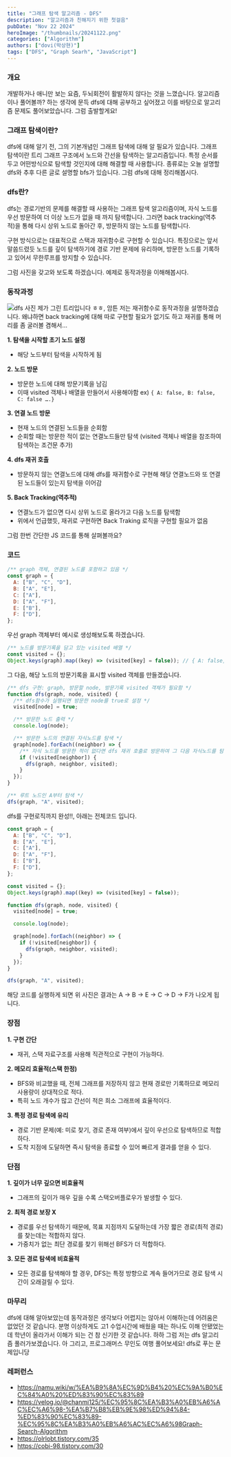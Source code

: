 ```yaml
---
title: "그래프 탐색 알고리즘 - DFS"
description: "알고리즘과 친해지기 위한 첫걸음"
pubDate: "Nov 22 2024"
heroImage: "/thumbnails/20241122.png"
categories: ["Algorithm"]
authors: ["dovi(박상현)"]
tags: ["DFS", "Graph Searh", "JavaScript"]
---
```


### 개요

개발하거나 애니만 보는 요즘, 두뇌회전이 활발하지 않다는 것을 느꼈습니다. 알고리즘이나 풀어볼까? 하는 생각에 문득 dfs에 대해 공부하고 싶어졌고
이를 바탕으로 알고리즘 문제도 풀어보았습니다. 그럼 출발할게요!

### 그래프 탐색이란?

dfs에 대해 알기 전, 그의 기본개념인 그래프 탐색에 대해 알 필요가 있습니다. 그래프 탐색이란 트리 그래프 구조에서 노드와 간선을 탐색하는 알고리즘입니다.
특정 순서를 두고 어떤방식으로 탐색할 것인지에 대해 해결할 때 사용합니다. 종류로는 오늘 설명할 dfs와 추후 다른 글로 설명할 bfs가 있습니다.
그럼 dfs에 대해 정리해봅시다.

### dfs란?

dfs는 경로기반의 문제를 해결할 때 사용하는 그래프 탐색 알고리즘이며, 자식 노드를 우선 방문하여 더 이상 노드가 없을 때 까지 탐색합니다.
그러면 back tracking(역추적)을 통해 다시 상위 노드로 돌아간 후, 방문하지 않는 노드를 탐색합니다.

구현 방식으로는 대표적으로 스택과 재귀함수로 구현할 수 있습니다. 특징으로는 앞서 말씀드렸듯 노드를 깊이 탐색하기에 경로 기반 문제에 유리하며,
방문한 노드를 기록하고 있어서 무한루프를 방지할 수 있습니다.

그럼 사진을 갖고와 보도록 하겠습니다. 예제로 동작과정을 이해해봅시다.

### 동작과정

![dfs 사진](/thumbnails/20241122.png)
제가 그린 트리입니다 ㅎㅎ, 암튼 저는 재귀함수로 동작과정을 설명하겠습니다. 왜냐하면 back tracking에 대해 따로 구현할 필요가 없기도 하고 재귀를 통해 머리를 좀 굴러볼 겸해서...

**1. 탐색을 시작할 초기 노드 설정**

- 해당 노드부터 탐색을 시작하게 됨

**2. 노드 방문**

- 방문한 노드에 대해 방문기록을 남김
- 이때 visited 객체나 배열을 만들어서 사용해야함 ex) `{ A: false, B: false, C: false ….}`

**3. 연결 노드 방문**

- 현재 노드의 연결된 노드들을 순회함
- 순회할 때는 방문한 적이 없는 연결노드들만 탐색 (visited 객체나 배열을 참조하여 탐색하는 조건문 추가)

**4. dfs 재귀 호출**

- 방문하지 않는 연결노드에 대해 dfs를 재귀함수로 구현해 해당 연결노드와 또 연결된 노드들이 있는지 탐색을 이어감

**5. Back Tracking(역추적)**

- 연결노드가 없으면 다시 상위 노드로 올라가고 다음 노드를 탐색함
- 위에서 언급했듯, 재귀로 구현하면 Back Traking 로직을 구현할 필요가 없음

그럼 한번 간단한 JS 코드를 통해 살펴볼까요?

### 코드

```js
/** graph 객체, 연결된 노드를 포함하고 있음 */
const graph = {
  A: ["B", "C", "D"],
  B: ["A", "E"],
  C: ["A"],
  D: ["A", "F"],
  E: ["B"],
  F: ["D"],
};
```

우선 graph 객체부터 예시로 생성해보도록 하겠습니다.

```js
/** 노드를 방문기록을 담고 있는 visited 배열 */
const visited = {};
Object.keys(graph).map((key) => (visited[key] = false)); // { A: false, B: false, C: false, D: false, E: false, F: false }
```

그 다음, 해당 노드의 방문기록을 표시할 visited 객체를 만들겠습니다.

```js
/** dfs 구현: graph, 방문할 node, 방문기록 visited 객체가 필요함 */
function dfs(graph, node, visited) {
  /** dfs함수가 실행되면 방문한 node를 true로 설정 */
  visited[node] = true;

  /** 방문한 노드 출력 */
  console.log(node);

  /** 방문한 노드의 연결된 자식노드를 탐색 */
  graph[node].forEach((neighbor) => {
    /** 자식 노드를 방문한 적이 없다면 dfs 재귀 호출로 방문하여 그 다음 자식노드를 탐색 */
    if (!visited[neighbor]) {
      dfs(graph, neighbor, visited);
    }
  });
}

/** 루트 노드인 A부터 탐색 */
dfs(graph, "A", visited);
```

dfs를 구현로직까지 완성!!, 아래는 전체코드 입니다.

```js
const graph = {
  A: ["B", "C", "D"],
  B: ["A", "E"],
  C: ["A"],
  D: ["A", "F"],
  E: ["B"],
  F: ["D"],
};

const visited = {};
Object.keys(graph).map((key) => (visited[key] = false));

function dfs(graph, node, visited) {
  visited[node] = true;

  console.log(node);

  graph[node].forEach((neighbor) => {
    if (!visited[neighbor]) {
      dfs(graph, neighbor, visited);
    }
  });
}

dfs(graph, "A", visited);
```

해당 코드를 실행하게 되면 위 사진은 결과는 A -> B -> E -> C -> D -> F가 나오게 됩니다.

### 장점

**1. 구현 간단**

- 재귀, 스택 자료구조를 사용해 직관적으로 구현이 가능하다.

**2. 메모리 효율적(스택 한정)**

- BFS와 비교했을 때, 전체 그래프를 저장하지 않고 현재 경로만 기록하므로 메모리 사용량이 상대적으로 적다.
- 특히 노드 개수가 많고 간선이 적은 희소 그래프에 효율적이다.

**3. 특정 경로 탐색에 유리**

- 경로 기반 문제(예: 미로 찾기, 경로 존재 여부)에서 깊이 우선으로 탐색하므로 적합하다.
- 도착 지점에 도달하면 즉시 탐색을 종료할 수 있어 빠르게 결과를 얻을 수 있다.

### 단점

**1. 깊이가 너무 깊으면 비효율적**

- 그래프의 깊이가 매우 깊을 수록 스택오버플로우가 발생할 수 있다.

**2. 최적 경로 보장 X**

- 경로를 우선 탐색하기 때문에, 목표 지점까지 도달하는데 가장 짧은 경로(최적 경로)를 찾는데는 적합하지 않다.
- 가중치가 없는 최단 경로를 찾기 위해선 BFS가 더 적합하다.

**3. 모든 경로 탐색에 비효율적**

- 모든 경로를 탐색해야 할 경우, DFS는 특정 방향으로 계속 들어가므로 경로 탐색 시간이 오래걸릴 수 있다.

### 마무리

dfs에 대해 알아보았는데 동작과정은 생각보다 어렵지는 않아서 이해하는데 어려움은 없었던 것 같습니다.
분명 이상하게도 고1 수업시간에 배웠을 때는 하나도 이해 안됐었는데 학년이 올라가서 이해가 되는 건 참 신기한 것 같습니다.
하하 그럼 저는 dfs 알고리즘 풀러가보겠습니다. 아 그리고, 프로그래머스 무인도 여행 풀어보세요! dfs로 푸는 문제입니당

### 레퍼런스

- https://namu.wiki/w/%EA%B9%8A%EC%9D%B4%20%EC%9A%B0%EC%84%A0%20%ED%83%90%EC%83%89
- https://velog.io/@chanmi125/%EC%95%8C%EA%B3%A0%EB%A6%AC%EC%A6%98-%EA%B7%B8%EB%9E%98%ED%94%84-%ED%83%90%EC%83%89-%EC%95%8C%EA%B3%A0%EB%A6%AC%EC%A6%98Graph-Search-Algorithm
- https://olrlobt.tistory.com/35
- https://cobi-98.tistory.com/30
